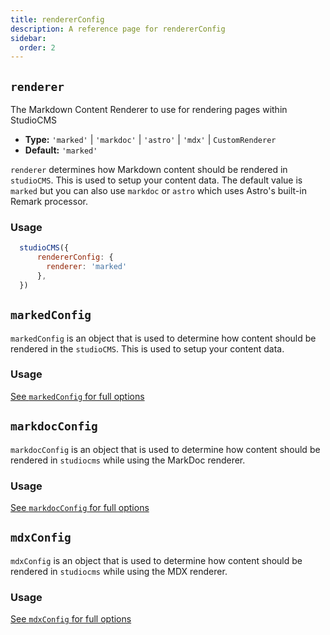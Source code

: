 ```yaml
---
title: rendererConfig
description: A reference page for rendererConfig
sidebar:
  order: 2
---
```



## `renderer`

The Markdown Content Renderer to use for rendering pages within StudioCMS

- **Type:** `'marked'` | `'markdoc'` | `'astro'` | `'mdx'` | `CustomRenderer`
- **Default:** `'marked'`

`renderer` determines how Markdown content should be rendered in `studioCMS`. This is used to setup your content data. The default value is `marked` but you can also use `markdoc` or `astro` which uses Astro's built-in Remark processor.

### Usage

```js title="astro.config.mjs"  {3}
  studioCMS({
      rendererConfig: {
        renderer: 'marked'
      },
  })
```

## `markedConfig`

`markedConfig` is an object that is used to determine how content should be rendered in the `studioCMS`. This is used to setup your content data.

### Usage

<ReadMore>[See `markedConfig` for full options](/config-reference/marked-config)</ReadMore>

## `markdocConfig`

<ReadMore>`markdocConfig` is an object that is used to determine how content should be rendered in `studiocms` while using the MarkDoc renderer.</ReadMore>

### Usage

<ReadMore>[See `markdocConfig` for full options](/config-reference/markdoc-config)</ReadMore>

## `mdxConfig`

`mdxConfig` is an object that is used to determine how content should be rendered in `studiocms` while using the MDX renderer.

### Usage

<ReadMore>[See `mdxConfig` for full options](/config-reference/mdx-config)</ReadMore>